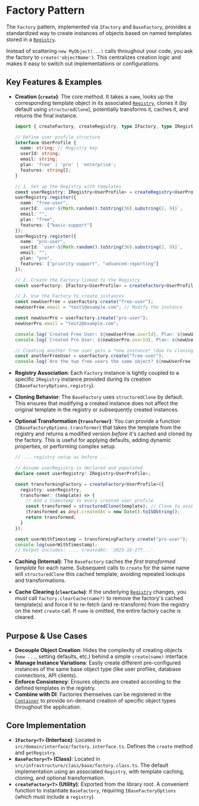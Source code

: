 # Factory Pattern

The `Factory` pattern, implemented via `IFactory` and `BaseFactory`, provides a standardized way to create instances of objects based on named templates stored in a [`Registry`](../registry).

Instead of scattering `new MyObject(...)` calls throughout your code, you ask the factory to `create('objectName')`.
This centralizes creation logic and makes it easy to switch out implementations or configurations.

## Key Features & Examples

- **Creation (`create`)**: The core method. It takes a `name`, looks up the corresponding template object in its associated [`Registry`](../registry), clones it (by default using `structuredClone`), potentially transforms it, caches it, and returns the final instance.

  ```typescript filename="src/user-factory.ts"
  import { createFactory, createRegistry, type IFactory, type IRegistry } from '@elsikora/cladi';

  // Define user profile structure
  interface UserProfile {
    name: string; // Registry key
    userId: string;
    email: string;
    plan: 'free' | 'pro' | 'enterprise';
    features: string[];
  }

  // 1. Set up the Registry with templates
  const userRegistry: IRegistry<UserProfile> = createRegistry<UserProfile>({});
  userRegistry.register({ 
    name: "free-user", 
    userId: `user-${Math.random().toString(36).substring(2, 9)}`, 
    email: "", 
    plan: "free", 
    features: ["basic-support"]
  });
  userRegistry.register({ 
    name: "pro-user", 
    userId: `user-${Math.random().toString(36).substring(2, 9)}`, 
    email: "", 
    plan: "pro", 
    features: ["priority-support", "advanced-reporting"]
  });

  // 2. Create the Factory linked to the Registry
  const userFactory: IFactory<UserProfile> = createFactory<UserProfile>({ registry: userRegistry });

  // 3. Use the Factory to create instances
  const newUserFree = userFactory.create("free-user");
  newUserFree.email = "test1@example.com"; // Modify the instance

  const newUserPro = userFactory.create("pro-user");
  newUserPro.email = "test2@example.com";

  console.log(`Created Free User: ${newUserFree.userId}, Plan: ${newUserFree.plan}`);
  console.log(`Created Pro User: ${newUserPro.userId}, Plan: ${newUserPro.plan}`);

  // Creating another free user gets a *new instance* (due to cloning)
  const anotherFreeUser = userFactory.create("free-user");
  console.log(`Are the two free users the same object? ${newUserFree === anotherFreeUser}`); // false
  ```

- **Registry Association**: Each `Factory` instance is tightly coupled to a specific `IRegistry` instance provided during its creation (`IBaseFactoryOptions.registry`).

- **Cloning Behavior**: The `BaseFactory` uses `structuredClone` by default. This ensures that modifying a created instance does not affect the original template in the registry or subsequently created instances.

- **Optional Transformation (`transformer`)**: You can provide a function (`IBaseFactoryOptions.transformer`) that takes the template from the registry and returns a modified version *before* it's cached and cloned by the factory. This is useful for applying defaults, adding dynamic properties, or performing complex setup.

  ```typescript
  // ... registry setup as before ...

  // Assume userRegistry is declared and populated
  declare const userRegistry: IRegistry<UserProfile>;

  const transformingFactory = createFactory<UserProfile>({
    registry: userRegistry,
    transformer: (template) => {
      // Add a timestamp to every created user profile
      const transformed = structuredClone(template); // Clone to avoid modifying registry template
      (transformed as any).createdAt = new Date().toISOString();
      return transformed;
    }
  });

  const userWithTimestamp = transformingFactory.create("pro-user");
  console.log(userWithTimestamp);
  // Output includes: ..., createdAt: '2023-10-27T...' 
  ```

- **Caching (Internal)**: The `BaseFactory` caches the *first transformed template* for each name. Subsequent calls to `create` for the same name will `structuredClone` this cached template, avoiding repeated lookups and transformations.

- **Cache Clearing (`clearCache`)**: If the underlying [`Registry`](../registry) changes, you *must* call `factory.clearCache(name?)` to remove the factory's cached template(s) and force it to re-fetch (and re-transform) from the registry on the next `create` call. If `name` is omitted, the entire factory cache is cleared.

## Purpose & Use Cases

- **Decouple Object Creation**: Hides the complexity of creating objects (`new ...`, setting defaults, etc.) behind a simple `create(name)` interface.
- **Manage Instance Variations**: Easily create different pre-configured instances of the same base object type (like user profiles, database connections, API clients).
- **Enforce Consistency**: Ensures objects are created according to the defined templates in the registry.
- **Combine with DI**: Factories themselves can be registered in the [`Container`](../container) to provide on-demand creation of specific object types throughout the application.

## Core Implementation

- **`IFactory<T>` (Interface)**: Located in `src/domain/interface/factory.interface.ts`. Defines the `create` method and `getRegistry`.
- **`BaseFactory<T>` (Class)**: Located in `src/infrastructure/class/base/factory.class.ts`. The default implementation using an associated `Registry`, with template caching, cloning, and optional transformation.
- **`createFactory<T>` (Utility)**: Exported from the library root. A convenient function to instantiate `BaseFactory`, requiring `IBaseFactoryOptions` (which must include a `registry`). 